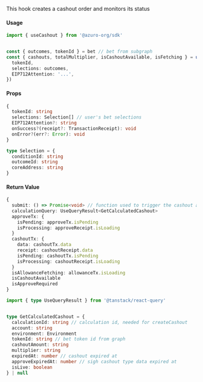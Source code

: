 
This hook creates a cashout order and monitors its status


#### Usage

```ts {4, 6, 7}
import { useCashout } from '@azuro-org/sdk'


const { outcomes, tokenId } = bet // bet from subgraph
const { cashouts, totalMultiplier, isCashoutAvailable, isFetching } = useCashout({
  tokenId,
  selections: outcomes,
  EIP712Attention: '...',
})
```

#### Props

```ts
{
  tokenId: string
  selections: Selection[] // user's bet selections
  EIP712Attention?: string
  onSuccess?(receipt?: TransactionReceipt): void
  onError?(err?: Error): void
}
```

```ts
type Selection = {
  conditionId: string
  outcomeId: string
  coreAddress: string
}
```

#### Return Value

```ts
{
  submit: () => Promise<void> // function used to trigger the cashout action or token spending approval
  calculationQuery: UseQueryResult<GetCalculatedCashout>
  approveTx: {
    isPending: approveTx.isPending
    isProcessing: approveReceipt.isLoading
  }
  cashoutTx: {
    data: cashoutTx.data
    receipt: cashoutReceipt.data
    isPending: cashoutTx.isPending
    isProcessing: cashoutReceipt.isLoading
  }
  isAllowanceFetching: allowanceTx.isLoading
  isCashoutAvailable
  isApproveRequired
}
```

```ts
import { type UseQueryResult } from '@tanstack/react-query'


type GetCalculatedCashout = {
  calculationId: string // calculation id, needed for createCashout
  account: string
  environment: Environment
  tokenId: string // bet token id from graph
  cashoutAmount: string
  multiplier: string
  expiredAt: number // cashout expired at
  approveExpiredAt: number // sigh cashout type data expired at
  isLive: boolean
} | null
```

